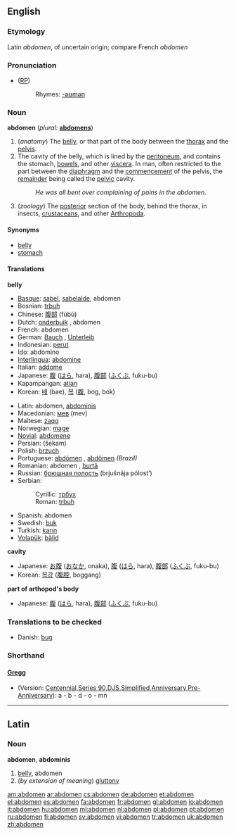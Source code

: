 {{wikisource1911Enc|Abdomen}}
==English==

===Etymology===
Latin ''abdomen'', of uncertain origin; compare French ''abdomen''

===Pronunciation===
* ([[RP]]) {{IPA| /ˈæbdəmən/}}
*:Rhymes: [[Rhymes:English:-əʊmən|-əʊmən]]

===Noun===
'''abdomen'''  (''plural:'' '''[[abdomens]]''')
# (''anatomy'') The [[belly]], or that part of the body between the [[thorax]] and the [[pelvis]].
# The cavity of the belly, which is lined by the [[peritoneum]], and contains the stomach, [[bowels]], and other [[viscera]]. In man, often restricted to the part between the [[diaphragm]] and the [[commencement]] of the pelvis, the [[remainder]] being called the [[pelvic]] cavity.
#:''He was all bent over complaining of pains in the abdomen.''
# (''zoology'') The [[posterior]] section of the body, behind the thorax, in insects, [[crustacean]]s, and other [[Arthropoda]].

====Synonyms====
* [[belly]]
* [[stomach]]

====Translations====
'''belly'''
{{top}}
*[[Basque]]: [[sabel]], [[sabelalde]], abdomen
*Bosnian: [[trbuh#Bosnian|trbuh]] {{m}}
*Chinese: [[腹部]] (fùbù)
*Dutch: [[onderbuik]] {{m}}, abdomen {{n}}
*French: abdomen {{m}}
*German: [[Bauch]] {{m}}, [[Unterleib]] {{m}}
*Indonesian: [[perut]]
*Ido: abdomino
*[[Interlingua]]: [[abdomine]]
*Italian: [[addome]] {{m}}
*Japanese: [[腹]] ([[はら]], hara), [[腹部]] ([[ふくぶ]], fuku-bu)
*Kapampangan: [[atian]]
*Korean: [[배]] (bae), [[복]] ([[腹]], bog, bok)
{{mid}}
*Latin: abdomen, [[abdominis]]
*Macedonian: [[мев]] (mev)
*Maltese: [[żaqq]]
*Norwegian: [[mage#Norwegian|mage]]
*[[Novial]]: [[abdomene]]
*Persian: {{FAchar|[[شکم]]}} (šekam)
*Polish: [[brzuch]] {{m}}
*Portuguese: [[abdómen]] {{m}}, [[abdômen]] {{m}} ''(Brazil)''
*Romanian: abdomen {{n}}, [[burtă]] {{f}}
*Russian: [[брюшная полость]] (brjušnája pólost’) {{f}}
*Serbian:
*:Cyrillic: [[трбух#Serbian|трбух]] {{m}}
*:Roman: [[trbuh#Serbian|trbuh]] {{m}}
*Spanish: abdomen {{m}}
*Swedish: [[buk]]
*Turkish: [[karın]]
*[[Volapük]]: [[bälid]]
{{bottom}}

'''cavity'''
{{top}}
*Japanese: [[お腹]] ([[おなか]], onaka), [[腹]] ([[はら]], hara), [[腹部]] ([[ふくぶ]], fuku-bu)
*Korean: [[복강]] ([[腹腔]], boggang)  
{{mid}}
{{bottom}}

'''part of arthopod's body'''
{{top}}
*Japanese: [[腹]] ([[はら]], hara), [[腹部]] ([[ふくぶ]], fuku-bu)
{{mid}}
{{bottom}}

===Translations to be checked===
*Danish: [[bug]] {{c}}

===Shorthand===
====[http://en.wikipedia.org/wiki/Gregg_Shorthand Gregg]====
* (Version: [http://en.wikipedia.org/wiki/Gregg_Shorthand#Centennial_Gregg_Shorthand Centennial],[http://en.wikipedia.org/wiki/Gregg_Shorthand#Series_90_Gregg_Shorthand  Series 90],[http://en.wikipedia.org/wiki/Gregg_Shorthand#Diamond_Jubilee_Gregg_Shorthand  DJS],[http://en.wikipedia.org/wiki/Gregg_Shorthand#Simplified_Gregg_Shorthand Simplified],[http://en.wikipedia.org/wiki/Gregg_Shorthand#Anniversary_Gregg_Shorthand Anniversary],[http://en.wikipedia.org/wiki/Gregg_Shorthand#Pre-Anniversary_Gregg_Shorthand Pre-Anniversary]): a - b - d - o - mn

----

==Latin==
===Noun===
'''abdomen''', '''abdominis'''

#[[belly]], abdomen
#(''by extension of meaning'') [[gluttony]]

[[am:abdomen]]
[[ar:abdomen]]
[[cs:abdomen]]
[[de:abdomen]]
[[et:abdomen]]
[[el:abdomen]]
[[es:abdomen]]
[[fa:abdomen]]
[[fr:abdomen]]
[[gl:abdomen]]
[[io:abdomen]]
[[it:abdomen]]
[[hu:abdomen]]
[[ml:abdomen]]
[[nl:abdomen]]
[[pl:abdomen]]
[[pt:abdomen]]
[[ru:abdomen]]
[[fi:abdomen]]
[[sv:abdomen]]
[[vi:abdomen]]
[[tr:abdomen]]
[[uk:abdomen]]
[[zh:abdomen]]